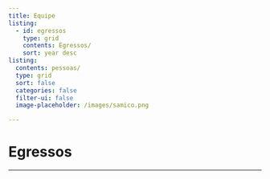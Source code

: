 ```yaml
---
title: Equipe
listing:
  - id: egressos
    type: grid
    contents: Egressos/
    sort: year desc
listing:
  contents: pessoas/
  type: grid
  sort: false
  categories: false
  filter-ui: false
  image-placeholder: /images/samico.png

---
```

    
    
# Egressos

::: {#Egresos .line-page}
:::
---




